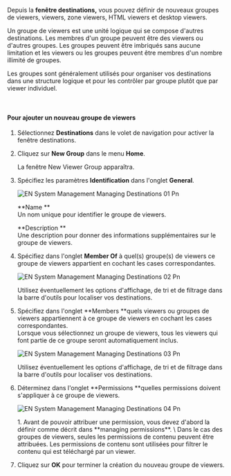 Depuis la **fenêtre destinations,** vous pouvez définir de nouveaux groupes de viewers, viewers, zone viewers, HTML viewers et desktop viewers.

Un groupe de viewers est une unité logique qui se compose d'autres destinations. Les membres d'un groupe peuvent être des viewers ou d'autres groupes. Les groupes peuvent être imbriqués sans aucune limitation et les viewers ou les groupes peuvent être membres d'un nombre illimité de groupes.

Les groupes sont généralement utilisés pour organiser vos destinations dans une structure logique et pour les contrôler par groupe plutôt que par viewer individuel.

 

#### Pour ajouter un nouveau groupe de viewers

1. Sélectionnez **Destinations** dans le volet de navigation pour activer la fenêtre destinations.
2. Cliquez sur **New Group** dans le menu **Home**.

   La fenêtre New Viewer Group apparaîtra.
3. Spécifiez les paramètres **Identification** dans l'onglet **General**.

   ![EN System Management Managing Destinations 01 Pn](/images/digital-signage/windows-applications/system-management/managing-destinations/EN-SystemManagement-Managing-Destinations-01.png)

   \*\*Name \*\*\
   Un nom unique pour identifier le groupe de viewers.

   \*\*Description \*\*\
   Une description pour donner des informations supplémentaires sur le groupe de viewers.
4. Spécifiez dans l'onglet **Member Of** à quel(s) groupe(s) de viewers ce groupe de viewers appartient en cochant les cases correspondantes.

   ![EN System Management Managing Destinations 02 Pn](/images/digital-signage/windows-applications/system-management/managing-destinations/EN-SystemManagement-Managing-Destinations-02.png)

   Utilisez éventuellement les options d'affichage, de tri et de filtrage dans la barre d'outils pour localiser vos destinations.
5. Spécifiez dans l'onglet \*\*Members \*\*quels viewers ou groupes de viewers appartiennent à ce groupe de viewers en cochant les cases correspondantes.\
   Lorsque vous sélectionnez un groupe de viewers, tous les viewers qui font partie de ce groupe seront automatiquement inclus.

   ![EN System Management Managing Destinations 03 Pn](/images/digital-signage/windows-applications/system-management/managing-destinations/EN-SystemManagement-Managing-Destinations-03.png)

   Utilisez éventuellement les options d'affichage, de tri et de filtrage dans la barre d'outils pour localiser vos destinations.
6. Déterminez dans l'onglet \*\*Permissions \*\*quelles permissions doivent s'appliquer à ce groupe de viewers.

   ![EN System Management Managing Destinations 04 Pn](/images/digital-signage/windows-applications/system-management/managing-destinations/EN-SystemManagement-Managing-Destinations-04.png)

   <Note>
     1. Avant de pouvoir attribuer une permission, vous devez d'abord la définir comme décrit dans **managing permissions**. \
        Dans le cas des groupes de viewers, seules les permissions de contenu peuvent être attribuées. Les permissions de contenu sont utilisées pour filtrer le contenu qui est téléchargé par un viewer.
   </Note>
7. Cliquez sur **OK** pour terminer la création du nouveau groupe de viewers.
